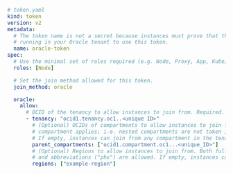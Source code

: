 ```yaml
# token.yaml
kind: token
version: v2
metadata:
  # The token name is not a secret because instances must prove that they are
  # running in your Oracle tenant to use this token.
  name: oracle-token
spec:
  # Use the minimal set of roles required (e.g. Node, Proxy, App, Kube, DB, WindowsDesktop).
  roles: [Node]

  # Set the join method allowed for this token.
  join_method: oracle

  oracle:
    allow:
      # OCID of the tenancy to allow instances to join from. Required.
      - tenancy: "ocid1.tenancy.oc1..<unique ID>"
        # (Optional) OCIDs of compartments to allow instances to join from. Only the direct parent
        # compartment applies; i.e. nested compartments are not taken into account.
        # If empty, instances can join from any compartment in the tenancy.
        parent_compartments: ["ocid1.compartment.oc1...<unique_ID>"]
        # (Optional) Regions to allow instances to join from. Both full names ("us-phoenix-1")
        # and abbreviations ("phx") are allowed. If empty, instances can join from any region.
        regions: ["example-region"]
```